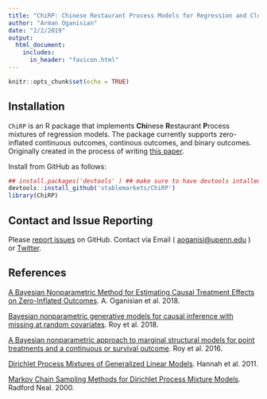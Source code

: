 ```yaml
---
title: "ChiRP: Chinese Restaurant Process Models for Regression and Clustering"
author: "Arman Oganisian"
date: "2/2/2019"
output:
  html_document:
    includes:
      in_header: "favicon.html" 
---
```


<script>
   $(document).ready(function() {
     $head = $('#header');
     $head.prepend('<img src=\"logo.png\" style=\"float: right;width: 150px;\"/>')
   });
</script>


```r
knitr::opts_chunk$set(echo = TRUE)
```

## Installation 
`ChiRP` is an R package that implements **Chi**nese **R**estaurant **P**rocess mixtures of regression models. The package currently supports zero-inflated continuous outcomes, continous outcomes, and binary outcomes. Originally created in the process of writing [this paper](https://arxiv.org/abs/1810.09494).

Install from GitHub as follows:
```r
## install.packages('devtools' ) ## make sure to have devtools intalled 
devtools::install_github('stablemarkets/ChiRP')
library(ChiRP)
```

## Contact and Issue Reporting
Please [report issues](https://github.com/stablemarkets/ChiRP/issues) on GitHub. Contact via Email ( [aoganisi@upenn.edu](aoganisi@upenn.edu) ) or  [Twitter](https://twitter.com/StableMarkets). 

## References
[A Bayesian Nonparametric Method for Estimating Causal Treatment Effects on Zero-Inflated Outcomes](https://arxiv.org/abs/1810.09494). A. Oganisian et al. 2018.

[Bayesian nonparametric generative models for causal inference with missing at random covariates](https://onlinelibrary.wiley.com/doi/abs/10.1111/biom.12875). Roy et al. 2018.

[A Bayesian nonparametric approach to marginal structural models for point treatments and a continuous or survival outcome](https://www.ncbi.nlm.nih.gov/pubmed/27345532). Roy et al. 2016.


[Dirichlet Process Mixtures of Generalized Linear Models](http://www.cs.columbia.edu/~blei/papers/HannahBleiPowell2011.pdf). Hannah et al. 2011.

[Markov Chain Sampling Methods for Dirichlet Process Mixture Models](http://www.stat.columbia.edu/npbayes/papers/neal_sampling.pdf). Radford Neal. 2000.


